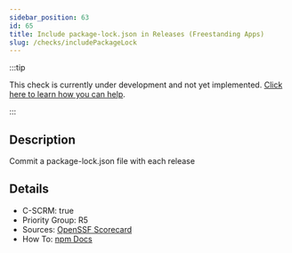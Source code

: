 ```yaml
---
sidebar_position: 63
id: 65
title: Include package-lock.json in Releases (Freestanding Apps)
slug: /checks/includePackageLock
---
```


<!-- BANNER:START -->
:::tip

This check is currently under development and not yet implemented. [Click here to learn how you can help](/contribute).

:::
<!-- BANNER:END -->

<!-- DESCRIPTION:START -->
## Description
Commit a package-lock.json file with each release
<!-- DESCRIPTION:END -->

<!-- DETAILS:START -->
## Details
- C-SCRM: true
- Priority Group: R5
- Sources: [OpenSSF Scorecard](https://github.com/ossf/scorecard/blob/main/docs/checks.md#sbom)
- How To: [npm Docs](https://docs.npmjs.com/cli/v10/commands/npm-sbom)

<!-- DETAILS:END -->
